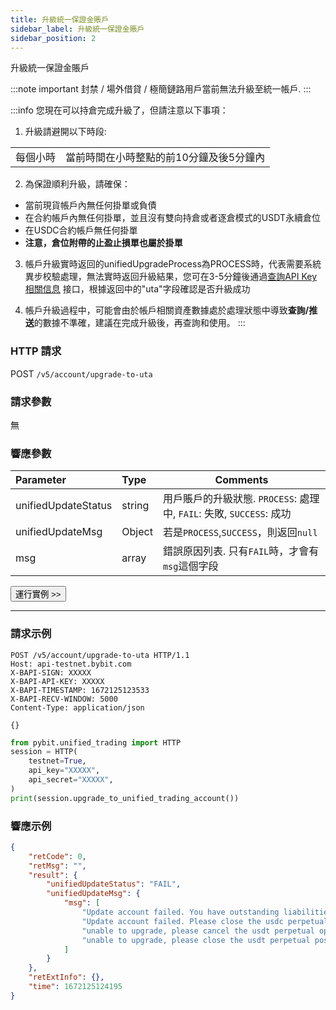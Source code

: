 ```yaml
---
title: 升級統一保證金賬戶
sidebar_label: 升級統一保證金賬戶
sidebar_position: 2
---
```

升級統一保證金賬戶

:::note important
封禁 / 場外借貸 / 極簡鏈路用戶當前無法升級至統一帳戶.
:::

:::info
您現在可以持倉完成升級了，但請注意以下事項：
1. 升級請避開以下時段:

| | |
|:----- |:-----|
|每個小時 | 當前時間在小時整點的前10分鐘及後5分鐘內 |

2. 為保證順利升級，請確保：
* 當前現貨帳戶內無任何掛單或負債
* 在合約帳戶內無任何掛單，並且沒有雙向持倉或者逐倉模式的USDT永續倉位
* 在USDC合約帳戶無任何掛單
* **注意，倉位附帶的止盈止損單也屬於掛單**

3. 帳戶升級實時返回的unifiedUpgradeProcess為PROCESS時，代表需要系統異步校驗處理，無法實時返回升級結果，您可在3-5分鐘後通過[查詢API Key相關信息](../user/apikey-info)
接口，根據返回中的"uta"字段確認是否升級成功

4. 帳戶升級過程中，可能會由於帳戶相關資產數據處於處理狀態中導致**查詢/推送**的數據不準確，建議在完成升級後，再查詢和使用。
:::

### HTTP 請求
POST `/v5/account/upgrade-to-uta`

### 請求參數
無

### 響應參數
| Parameter | Type | Comments|
|:----- |:-----|----- |
|unifiedUpdateStatus |string |用戶賬戶的升級狀態. `PROCESS`: 處理中, `FAIL`: 失敗, `SUCCESS`: 成功 |
|unifiedUpdateMsg |Object |若是`PROCESS`,`SUCCESS`，則返回`null` |
|msg |array |錯誤原因列表. 只有`FAIL`時，才會有`msg`這個字段 |

<a href="/api-explorer/v5/account/upgrade-unified-account"><Button>運行實例 >></Button></a>

---

### 請求示例

<Tabs groupId="programming-languages">
<TabItem value="http" label="HTTP">

```http
POST /v5/account/upgrade-to-uta HTTP/1.1
Host: api-testnet.bybit.com
X-BAPI-SIGN: XXXXX
X-BAPI-API-KEY: XXXXX
X-BAPI-TIMESTAMP: 1672125123533
X-BAPI-RECV-WINDOW: 5000
Content-Type: application/json

{}
```

</TabItem>
<TabItem value="python" label="Python">

```python
from pybit.unified_trading import HTTP
session = HTTP(
    testnet=True,
    api_key="XXXXX",
    api_secret="XXXXX",
)
print(session.upgrade_to_unified_trading_account())
```

</TabItem>
</Tabs>

### 響應示例

```json
{
    "retCode": 0,
    "retMsg": "",
    "result": {
        "unifiedUpdateStatus": "FAIL",
        "unifiedUpdateMsg": {
            "msg": [
                "Update account failed. You have outstanding liabilities in your Spot account.",
                "Update account failed. Please close the usdc perpetual positions in USDC Account.",
                "unable to upgrade, please cancel the usdt perpetual open orders in USDT account.",
                "unable to upgrade, please close the usdt perpetual positions in USDT account."
            ]
        }
    },
    "retExtInfo": {},
    "time": 1672125124195
}
```
